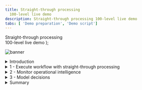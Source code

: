```yaml
---
title: Straight-through processing
  100-level live demo
description: Straight-through processing 100-level live demo
tabs: [ 'Demo preparation', 'Demo script']
---
```


  <span>
    Straight-through processing <br /> 100-level live demo
  </span> );

![banner](./images/BA_STP_100_Script_GitHub_banner_8-3-21_short.jpg)

<span id="top"></span>

<details>

<summary>Introduction</summary>
<br/>

Welcome to the straight-through processing demonstration.

<br/>

Today, I will demonstrate how the IBM Cloud Pak for Business Automation supports straight-through processing to automate customer refund requests quickly and easily. We’ll take advantage of the Pak’s workflow and decision management features - along with its operational intelligence capabilities - to show how business users can lead the effort to transform customer service. Let’s get started.

<br/>

**[Go to top](#top)**

</details>

<details>
<summary>1 - Execute workflow with straight-through processing</summary>
<br/>

| **1.1 - Refund request approved** |   |
| :---         | :--- |
| **Action**             | 1 - Go to Focus Corp's **Your Returns and Refunds** page. <br/> <br/> 2 - Click to select an order. Of the three orders that display, click on the refund request ending in '**AP**.' Click **Submit Request** to process the refund. The process executes and generates a refund-approved result. |
| **Narration**      | **Action 1** <br/> <br/> Let’s look at how straight-through processing transforms the refund process. <br/> <br/> **Action 2** <br/> <br/> In this first example, when the customer submits the refund request, the criteria is evaluated by the refund decision, and the approval is granted in real time, avoiding a time-consuming manual investigation. |
| **Screenshot** | Action 2 <br/> ![Step_1.1_action_2](./images/Step_4.1_action_2.png) <br/> ![Step_1.1_action_2_1](./images/Step_4.1_action_3.png) <br/> <br/> Results screen <br/> ![Step_1.1_results_screen](./images/Step_4.1_results_screen.png) |

| **1.2 - Refund request denied** |   |
| :---         | :--- |
| **Action**             | 1 -	Click on **Submit Another Refund Request**. <br/> <br/> 2 - Click to select an order. Of the three orders that display, click on the refund request ending in '**DE**.' Click **Submit Request** to process the refund. The process executes and generates a refund-denied result. |
| **Narration**      | **Action 1** <br/> <br/> Let’s look at a second example. <br/> <br/> **Action 2** <br/> <br/> This one did not meet our criteria and resulted in a denial because it was outside the time window. While this refund request resulted in a denial, it is still straight-through processing because there is no manual work. |
| **Screenshot** | Action 1 <br/> ![Step_1.2_action_1](./images/Step_4.2_action_1.png) <br/> <br/> Action 2 <br/> ![Step_1.2_action_2](./images/Step_4.2_action_2.png) <br/> ![Step_1.2_action_2_1](./images/Step_4.2_action_3.png) <br/> <br/> Results screen <br/> ![Step_1.2_results_screen](./images/Step_4.2_results_screen.png) |

| **1.3 - Refund request requires manual investigation** |   |
| :---         | :--- |
| **Action**             | 1 - Click on **Submit Another Refund Request**. <br/> <br/> 2 -	Click to select an order. Of the three orders that display, click on the refund request ending in ‘**MA**.’ Click **Submit Request** to process the refund. The process executes and generates a refund investigation result. |
| **Narration**      | **Action 1** <br/> <br/> But what if the business rules determine this request requires investigation? <br/> <br/> **Action 2** <br/> <br/> In that case, workflow would route the request to our customer service agent to do the investigation. |
| **Screenshot** | Action 1 <br/> ![Step_1.3_action_1](./images/Step_4.3_action_1.png) <br/> <br/> Action 2 <br/> ![Step_1.3_action_2](./images/Step_4.3_action_2.png) <br/> ![Step_1.3_action_2_1](./images/Step_4.3_action_3.png) <br/> <br/> Results screen <br/> ![Step_1.3_results_screen](./images/Step_4.3_results_screen.png) |

<br/>

**[Go to top](#top)**

</details>

<details>
<summary>2 - Monitor operational intelligence</summary>
<br/>

| **2.1 - Review the refund dashboard** |   |
| :---         | :--- |
| **Action**             | 1 - Click on the **Refund Dashboard** tab, which you opened in the demo preparation. In this step, you are just speaking to the displayed dashboard. |
| **Narration**      | **Action 1** <br/> <br/> Let’s look at the refund dashboard to see how much straight-through processing we’ve achieved. So far, the percentage of manually processed requests is still above 70%, with the average manual investigation taking over two hours. <br/> <br/> Let’s look at what’s behind this dashboard. <br/> <br/> First, as the refund process runs, the system can collect and process historical data and make it available for visualization. <br/> <br/> Next, we provide the Business Performance Center, a no-code monitoring application for the IBM Cloud Pak for Business Automation. Dashboards can be designed and shared in minutes that provide insight into important business activities and processes. You can prepare, track, and design visualizations of metrics, key performance indicators (KPIs), and other measurements of business performance in customizable dashboards. <br/> <br/> Additionally, the historical data can be used to feed a data lake to apply machine learning to our automations. For example, to make even more sophisticated refund decisions, we could use a data lake to incorporate machine learning into our refund process. The Cloud Pak for Business Automation includes some machine learning samples to help you get started. |
| **Screenshot** | Action 1 <br/> ![Step_2.1_action_1](./images/Step_5.1_action_1.png) |

<br/>

**[Go to top](#top)**

</details>

<details>
<summary>3 - Model decisions</summary>
<br/>

| **3.1 - Review the refund approval decision model** |   |
| :---         | :--- |
| **Action**             | 1 - Go to your **Decision Center**, having already logged in with your credentials if necessary. <br/> <br/> 2 - Click on the decision service named **Refund Processing**. <br/> <br/> 3 - When the **Refund Processing** decision screen appears, click on **main**. <br/> <br/> 4 - The next screen has several blue tabs at the top. Click on **Decision Model**. <br/> <br/> 5 - Click on **Validate Time Window** in the decision diagram. <br/> <br/> 6 - Click on **Validate Time Window** in the Decision Logic section on the left side of the screen. Note: This opens a rule table based on the refund reason, day since order, and goods condition. <br/> <br/> 7 - Close the **Validate Time Window** table. <br/> <br/> 8 - Click on **Validate Type of Goods** in the decision diagram. <br/> <br/> 9 - Click on **Validate Type of Goods** in the Decision Logic section on the left side of the screen. Note: This opens a rule table based on goods type and goods condition. <br/> <br/> 10 - Close the **Validate Type of Goods** window. <br/> <br/> 11 - Click on **Final Refund Decision** in the decision diagram. <br/> <br/> 12 - Click on **Manual Decision** in the Decision Logic section on the left side of the screen. Note: This opens a rule script based on goods type and goods condition. <br/> <br/> 13 - Close the **Manual Decision** rule logic window. |
| **Narration**      | Let’s look at how the business analyst can create and manage business rules to further increase straight-through processing. The business rules replicate how experts make refund decisions. <br/> <br/> Using no-code decision modeling, business analysts can easily author and test refund decision criteria. <br/> <br/> **Actions 1-4** <br/> <br/> This is the decision model for the refund request decision service. A decision model uses a diagram to break the decision down into sub-decisions, which all contribute to the final refund decision. <br/> <br/> **Actions 5-7** <br/> <br/> To automate the refund request process, we’ve used two decision tables. A decision table groups rules that have similar conditions and actions but use different thresholds. <br/> <br/> The first decision table considers the customer’s reason for return, the days since delivery, and the condition of the item. These are the same criteria that a customer service agent would have used to make a refund request decision, but now, the decision is automated and executes in real time. <br/> <br/> **Actions 8-10** <br/> <br/> The second sub-decision has a table that considers the type of item being returned. <br/> <br/> **Actions 11-13** <br/> <br/> We’ve combined the two sub-decisions to make the final response using a simple text rule. <br/> <br/> Business analysts can change the rules to achieve higher levels of straight-through processing or to adapt to changing business conditions. |
| **Screenshot** | Action 2 <br/> ![Step_3.1_action_2](./images/Step_6.1_action_2.png) <br/> <br/> Action 3 <br/> ![Step_3.1_action_3](./images/Step_6.1_action_3.png) <br/> <br/> Action 4 <br/> ![Step_3.1_action_4](./images/Step_6.1_action_4.png) <br/> <br/> Action 5 <br/> ![Step_3.1_action_5](./images/Step_6.1_action_5.png) <br/> <br/> Action 6 <br/> ![Step_3.1_action_6](./images/Step_6.1_action_6.png) <br/> <br/> Action 7 <br/> ![Step_3.1_action_7](./images/Step_6.1_action_7.png) <br/> <br/> Action 8 <br/> ![Step_3.1_action_8](./images/Step_6.1_action_8.png) <br/> <br/> Action 9 <br/> ![Step_3.1_action_9](./images/Step_6.1_action_9.png) <br/> <br/> Action 10 <br/> ![Step_3.1_action_10](./images/Step_6.1_action_10.png) <br/> <br/> Action 11 <br/> ![Step_3.1_action_11](./images/Step_6.1_action_11.png) <br/> <br/> Action 12 <br/> ![Step_3.1_action_12](./images/Step_6.1_action_12.png) <br/> <br/> Action 13 <br/> ![Step_3.1_action_13](./images/Step_6.1_action_13.png) |

<br/>

**[Go to top](#top)**

</details>

<details>
<summary>Summary</summary>
<br/>

Using the Cloud Pak for Business Automation, we had all the capabilities needed to significantly reduce the amount of manual refund processing. We combined workflow and decision automation to increase straight-through processing, which resulted in a lower average completion time, lower costs, and more consistent customer communication throughout the process.

<br/>

**[Go to top](#top)**

</details>
